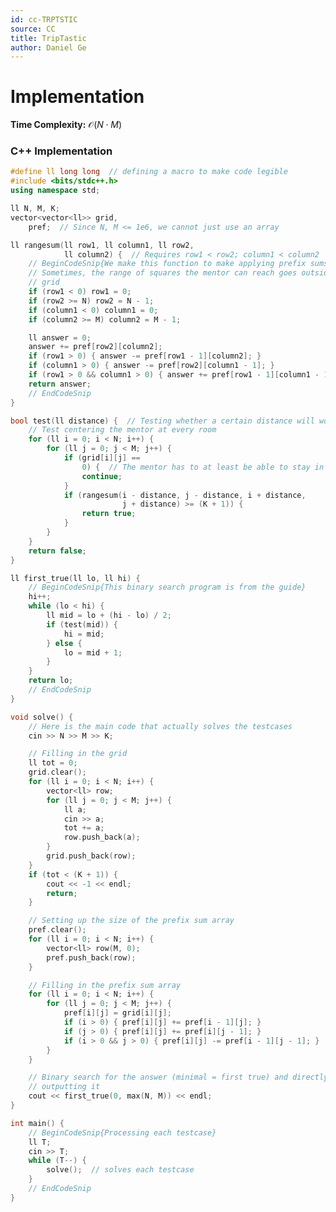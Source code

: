 ```yaml
---
id: cc-TRPTSTIC
source: CC
title: TripTastic
author: Daniel Ge
---
```


# Implementation

**Time Complexity:** $\mathcal{O}(N \cdot M)$

<LanguageSection>

<CPPSection>

### C++ Implementation

```cpp
#define ll long long  // defining a macro to make code legible
#include <bits/stdc++.h>
using namespace std;

ll N, M, K;
vector<vector<ll>> grid,
    pref;  // Since N, M <= 1e6, we cannot just use an array

ll rangesum(ll row1, ll column1, ll row2,
            ll column2) {  // Requires row1 < row2; column1 < column2
	// BeginCodeSnip{We make this function to make applying prefix sums easier}
	// Sometimes, the range of squares the mentor can reach goes outside the
	// grid
	if (row1 < 0) row1 = 0;
	if (row2 >= N) row2 = N - 1;
	if (column1 < 0) column1 = 0;
	if (column2 >= M) column2 = M - 1;

	ll answer = 0;
	answer += pref[row2][column2];
	if (row1 > 0) { answer -= pref[row1 - 1][column2]; }
	if (column1 > 0) { answer -= pref[row2][column1 - 1]; }
	if (row1 > 0 && column1 > 0) { answer += pref[row1 - 1][column1 - 1]; }
	return answer;
	// EndCodeSnip
}

bool test(ll distance) {  // Testing whether a certain distance will work
	// Test centering the mentor at every room
	for (ll i = 0; i < N; i++) {
		for (ll j = 0; j < M; j++) {
			if (grid[i][j] ==
			    0) {  // The mentor has to at least be able to stay in this room
				continue;
			}
			if (rangesum(i - distance, j - distance, i + distance,
			             j + distance) >= (K + 1)) {
				return true;
			}
		}
	}
	return false;
}

ll first_true(ll lo, ll hi) {
	// BeginCodeSnip{This binary search program is from the guide}
	hi++;
	while (lo < hi) {
		ll mid = lo + (hi - lo) / 2;
		if (test(mid)) {
			hi = mid;
		} else {
			lo = mid + 1;
		}
	}
	return lo;
	// EndCodeSnip
}

void solve() {
	// Here is the main code that actually solves the testcases
	cin >> N >> M >> K;

	// Filling in the grid
	ll tot = 0;
	grid.clear();
	for (ll i = 0; i < N; i++) {
		vector<ll> row;
		for (ll j = 0; j < M; j++) {
			ll a;
			cin >> a;
			tot += a;
			row.push_back(a);
		}
		grid.push_back(row);
	}
	if (tot < (K + 1)) {
		cout << -1 << endl;
		return;
	}

	// Setting up the size of the prefix sum array
	pref.clear();
	for (ll i = 0; i < N; i++) {
		vector<ll> row(M, 0);
		pref.push_back(row);
	}

	// Filling in the prefix sum array
	for (ll i = 0; i < N; i++) {
		for (ll j = 0; j < M; j++) {
			pref[i][j] = grid[i][j];
			if (i > 0) { pref[i][j] += pref[i - 1][j]; }
			if (j > 0) { pref[i][j] += pref[i][j - 1]; }
			if (i > 0 && j > 0) { pref[i][j] -= pref[i - 1][j - 1]; }
		}
	}

	// Binary search for the answer (minimal = first true) and directly
	// outputting it
	cout << first_true(0, max(N, M)) << endl;
}

int main() {
	// BeginCodeSnip{Processing each testcase}
	ll T;
	cin >> T;
	while (T--) {
		solve();  // solves each testcase
	}
	// EndCodeSnip
}
```

</CPPSection>

</LanguageSection>

